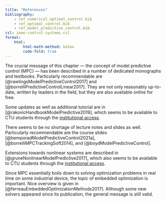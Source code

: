 ```yaml
---
title: "References"
bibliography: 
    - ref_numerical_optimal_control.bib
    - ref_optimal_control.bib
    - ref_model_predictive_control.bib
csl: ieee-control-systems.csl
format:
    html:
        html-math-method: katex
        code-fold: true
---
```


The crucial message of this chapter — the concept of model predictive control (MPC) — has been described in a number of dedicated monographs and textbooks. Particularly recommendable are [@rawlingsModelPredictiveControl2017] and [@borrelliPredictiveControlLinear2017]. They are not only reasonably up-to-date, written by leaders in the field, but they are also available online for free.

Some updates as well as additional tutorial are in [@rakovicHandbookModelPredictive2019], which seems to be available to CTU students through the [institutional access](https://ebookcentral.proquest.com/lib/cvut/detail.action?docID=5504961).

There seems to be no shortage of lecture notes and slides as well. Particularly recommendable are the course slides [@bemporadModelPredictiveControl2021a], [@borrelliMPCTrackingSoft2014], and [@boydModelPredictiveControl].

Extensions towards nonlinear systems are described in [@gruneNonlinearModelPredictive2017], which also seems to be available to CTU students through the [institutional access](https://cvut.summon.serialssolutions.com/#!/search?bookMark=eNqFkUtPwzAQhA0URFr6AzggVb0gDqF-JbGPUJWHVMEFcbUc22lDQ1xsp_x93AZx5biab0a7s0Mwll1YmzbUSgajAbhE8BZBWMx4wVKSEsRTmkNM0_wIDEkcDxM-BglGvEgLhPhJLzBCMUEDkEAUrRnJ6BlIeI6LDDKOz8HY-w8Io5hjWKAETF9s29StkW7yabVpJltndK1CvTMTZdvgbHMBTivZeDMGg-A6MwLvD4u3-VO6fH18nt8tU0lggVla8kqpjLOSxWhNKoxIqaqq1JQZU5WVolrpnGhGFUKGasmqkjIc3UyznOZkBK76YLXrgohNyMauRFyW4XgWwyNw0-vSb8y3X9smeLFrTGntxovY1F8xeWRnPeu3rm5XxomeQlDse93TgojIi4NB7B3XvWPr7FdnfBCHYBW_4mQjFvdzWlDIMxTJ6e-e0svYXS0-bWtXTm7XXmTxEEgy_N8xPxJ1iPU).

Since MPC essentially boils down to solving optimization problems in real time on some industrial device, the topic of embedded optimization is important. Nice overview is given in [@ferreauEmbeddedOptimizationMethods2017]. Although some new solvers appeared since its publication, the general message is still valid.
